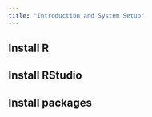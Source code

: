 ```yaml
---
title: "Introduction and System Setup"
---
```


## Install R

## Install RStudio

## Install packages
